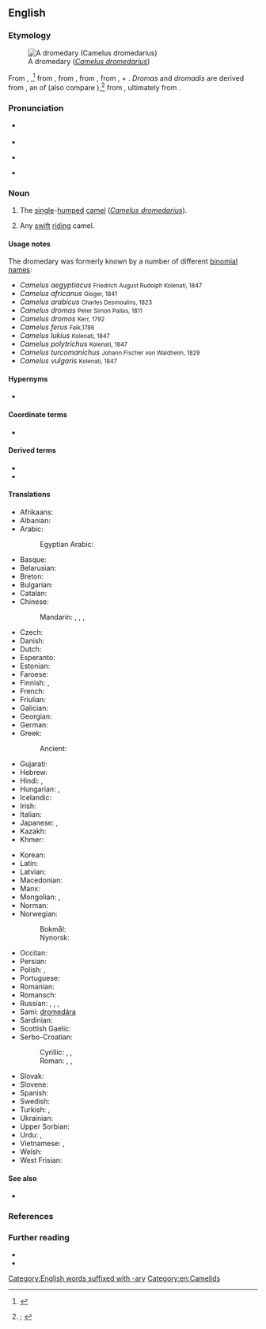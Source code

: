 ==English==
{{was wotd|2020|July|1}}

===Etymology===
[[File:Camelus dromedarius près de Mérindol 2.JPG|thumb|A dromedary (''[[Camelus dromedarius]]'')]]

{{PIE root|en|drem}}
From {{inh|en|enm|dromedari}}, {{m|enm|dromedarie|t=dromedary; any camel}}{{nb...|dromadary, dromadayr, drombodary, dromendari, dromidare, dromidarie, dromider, dromodari, dromodarie, dromodarye, dromondari, dromondarie, dromondary, dromounday, dromydary, dromyder, drowmondere|otherforms=1}},<ref>{{R:MED Online|entry=dromedārī(e|pos=n|id=MED12677}}</ref> from {{der|en|fro|dromedaire}}, from {{der|en|LL.|dromedārius|t=kind of camel}}, from {{der|en|la|*dromadārius}}, from {{m|la|dromas}}, {{m|la|dromadis|t=dromedary}} + {{m|la|-ārius|pos=''suffix forming {{glossary|noun}}s denoting agents of use''}}. ''Dromas'' and ''dromadis'' are derived from {{der|en|grc|δρομᾰ́ς|t=running; dromedary}}, an {{glossary|ellipsis}} of {{m|grc|[[δρομάς|δρομὰς]] [[κάμηλος]]|t=running camel}} (also compare {{m|grc|δρομάδα|t=runner; dromedary}}),<ref>{{R:OED Online|pos=n|id=57840|date=1897|nodot=yes}}; {{R:Lexico|pos=n}}</ref> from {{m|grc|δρόμος|t=race, running; race course, track}}, ultimately from {{der|en|ine-pro|*drem-|t=to run}}.

===Pronunciation===
* {{a|RP}} {{IPA|en|/ˈdɹɒmɪdəɹi/|/ˈdɹɒmɪdɹi/|/ˈdrʌ-/|/-mə-/}}
* {{audio|en|En-uk-dromedary.oga|Audio (UK)}}
* {{a|GA}} {{IPA|en|/ˈdɹɑməˌdeɹɪ/|/-ˌdɹɪ/}}
* {{hyphenation|en|dro|me|da|ry}}

===Noun===
{{en-noun|dromedaries}}

# The [[single]]-[[humped#Adjective|humped]] [[camel]] (''[[Camelus dromedarius]]'').
#: {{synonyms|en|Arabian camel|dromedarian|dromedary camel|Somali camel}}
# Any [[swift#Adjective|swift]] [[ride#Verb|riding]] camel.

====Usage notes====
The dromedary was formerly known by a number of different [[binomial name]]s:

* ''Camelus aegyptiacus'' <small>Friedrich August Rudolph Kolenati, 1847</small>
* ''Camelus africanus'' <small>Gloger, 1841</small>
* ''Camelus arabicus'' <small>Charles Desmoulins, 1823</small>
* ''Camelus dromas'' <small>Peter Simon Pallas, 1811</small>
* ''Camelus dromos'' <small>Kerr, 1792</small>
* ''Camelus ferus'' <small>Falk,1786</small>
* ''Camelus lukius'' <small>Kolenati, 1847</small>
* ''Camelus polytrichus'' <small>Kolenati, 1847</small>
* ''Camelus turcomanichus'' <small>Johann Fischer von Waldheim, 1829</small>
* ''Camelus vulgaris'' <small>Kolenati, 1847</small>

====Hypernyms====
* {{l|en|camel}}

====Coordinate terms====
* {{list:camelids/en}}

====Derived terms====
* {{l|en|dromedarian}}
* {{l|en|dromedarist}}

====Translations====
{{trans-top|single-humped camel}}
* Afrikaans: {{t|af|dromedaris}}
* Albanian: {{t|sq|gamilja}}
* Arabic: {{t|ar|جَمَل عَرَبِيّ|m|lit=Arabian camel}}
*: Egyptian Arabic: {{t|arz|هجين|m|tr=hagīn}}
* Basque: {{t+|eu|dromedario}}
* Belarusian: {{t|be|драмадэ́р|m}}
* Breton: {{t|br|dremedal|m}}
* Bulgarian: {{t|bg|едногъ́рба ками́ла|f}}
* Catalan: {{t|ca|dromedari|m}}
* Chinese:
*: Mandarin: {{t+|cmn|單峰駝}}, {{t+|cmn|单峰驼|tr=dānfēngtuó}}, {{t|cmn|單峰駱駝}}, {{t|cmn|单峰骆驼|tr=dānfēng luòtuo}}
* Czech: {{t+|cs|dromedár|m}}
* Danish: {{t|da|dromedar|c}}
* Dutch: {{t+|nl|dromedaris|m}}
* Esperanto: {{t|eo|dromedaro}}
* Estonian: {{t|et|dromedar}}
* Faroese: {{t|fo|dromedarur|m}}
* Finnish: {{t+|fi|dromedaari}}, {{t+|fi|yksikyttyräinen kameli}}
* French: {{t+|fr|dromadaire|m}}
* Friulian: {{t|fur|dromedari|m}}
* Galician: {{t+|gl|dromedario|m}}
* Georgian: {{t|ka|ცალკუზა აქლემი}}
* German: {{t+|de|Dromedar|n}}
* Greek: {{t|el|δρομάς|f}}
*: Ancient: {{t|grc|δρομάς|f}}
* Gujarati: {{t|gu|સાંઢણી|sc=Gujr}}
* Hebrew: {{t|he|כרכרה|tr=khirkhôrah}}
* Hindi: {{t+|hi|ऊँट|m}}, {{t|hi|सांडनी|f}}
* Hungarian: {{t+|hu|dromedár}}, {{t|hu|egypúpú teve}}
* Icelandic: {{t|is|drómedari|m}}
* Irish: {{t|ga|dromadaire|m}}
* Italian: {{t+|it|dromedario|m}}
* Japanese: {{t|ja|ヒトコブラクダ|tr=hitokobu rakuda}}, {{t|ja|一瘤駱駝|tr=ひとこぶらくだ, hitokobu rakuda}}
* Kazakh: {{t|kk|нар}}
* Khmer: {{t|km|អូដ្ឋបូគមួយ}}
{{trans-mid}}
* Korean: {{t+|ko|단봉낙타}}
* Latin: {{t|la|dromedaria|f}}
* Latvian: {{t|lv|dromedārs|m}}
* Macedonian: {{t|mk|дромедар|m}}
* Manx: {{t|gv|drommeyder}}
* Mongolian: {{t|mn|ганц бөхт тэмээ}}, {{t|mn|наран тэмээ}}
* Norman: {{t|nrf|dromadaire|m}}
* Norwegian:
*: Bokmål: {{t+|nb|dromedar|m}}
*: Nynorsk: {{t|nn|dromedar|m}}
* Occitan: {{t+|oc|dromadari}}
* Persian: {{t+|fa|شتر|tr=šotor}}
* Polish: {{t+|pl|dromader|m}}, {{t|pl|wielbłąd jednogarbny|m}}
* Portuguese: {{t+|pt|dromedário|m}}
* Romanian: {{t+|ro|dromader}}
* Romansch: {{t|rm|dromedar}}
* Russian: {{t|ru|одного́рбый верблю́д|m}}, {{t+|ru|дромаде́р|m}}, {{t+|ru|дромеда́р|m}}, {{qualifier|camel or dromedary}} {{t+|ru|верблю́д|m}}
* Sami: [[dromedára]]
* Sardinian: {{t|sc|dromedàriu}}
* Scottish Gaelic: {{t|gd|dromadair|m}}
* Serbo-Croatian:
*: Cyrillic: {{t|sh|дромедар|m}}, {{t|sh|једногрба камила|f}}, {{t|sh|једногрба дева|f}}
*: Roman: {{t+|sh|dromedar|m}}, {{t|sh|jednogrba kamila|f}}, {{t|sh|jednogrba deva|f}}
* Slovak: {{t+|sk|dromedár|m}}
* Slovene: {{t+|sl|dromedar|m}}
* Spanish: {{t+|es|dromedario|m}}
* Swedish: {{t+|sv|dromedar}}
* Turkish: {{t+|tr|hecin}}, {{t+|tr|tek hörgüçlü deve}}
* Ukrainian: {{t|uk|дромаде́р|m}}
* Upper Sorbian: {{t|hsb|wjelbłud}}
* Urdu: {{t|ur|اونٹ|m|tr=ū̃ṭ|sc=ur-Arab}}, {{t|ur|سانڈنی|f|tr=sāṇḍnī}}
* Vietnamese: {{t|vi|lạc đà một bướu}}, {{t|vi|lạc đà Ả Rập}}
* Welsh: {{t|cy|camel rhedeg}}
* West Frisian: {{t|fy|drommedaris}}
{{trans-bottom}}

====See also====
* {{l|en|ship of the desert}}

===References===
<references />

===Further reading===
* {{pedia}}
* {{projectlink|1911|Dromedary}}

[[Category:English words suffixed with -ary]]
[[Category:en:Camelids]]